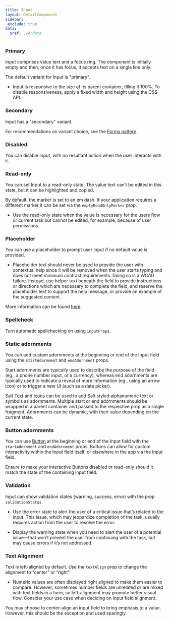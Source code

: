 ```yaml
---
title: Input
layout: DetailComponent
sidebar:
 exclude: true
data:
  $ref: ./#/data
---
```


<LivePreviewControls>
<LivePreview componentName="input" exampleName="Primary" >

### Primary

Input comprises value text and a focus ring. The component is initially empty and then, once it has focus, it accepts text on a single line only.

The default variant for Input is "primary".

- Input is responsive to the size of its parent container, filling it 100%. To disable responsiveness, apply a fixed width and height using the CSS API.

</LivePreview>
<LivePreview componentName="input" exampleName="Secondary" >

### Secondary

Input has a "secondary" variant.

For recommendations on variant choice, see the [Forms pattern](salt/patterns/forms).

</LivePreview>
<LivePreview componentName="input" exampleName="Disabled" >

### Disabled

You can disable Input, with no resultant action when the user interacts with it.

</LivePreview>
<LivePreview componentName="input" exampleName="Readonly" >

### Read-only

You can set Input to a read-only state. The value text can’t be edited in this state, but it can be highlighted and copied.

By default, the marker is set to an em dash. If your application requires a different marker it can be set via the `emptyReadOnlyMarker` prop.

- Use the read-only state when the value is necessary for the users flow or current task but cannot be edited, for example, because of user permissions.

</LivePreview>
<LivePreview componentName="input" exampleName="EmptyReadonlyMarker" >

### Placeholder

You can use a placeholder to prompt user input if no default value is provided.

- Placeholder text should never be used to provide the user with contextual help since it will be removed when the user starts typing and does not meet minimum contrast requirements. Doing so is a WCAG failure. Instead, use helper text beneath the field to provide instructions or directions which are necessary to complete the field, and reserve the placeholder text to support the help message, or provide an example of the suggested content.

More information can be found [here](https://www.w3.org/WAI/tutorials/forms/instructions/).

</LivePreview>
<LivePreview componentName="input" exampleName="Spellcheck" >

### Spellcheck

Turn automatic spellchecking on using `inputProps`.

</LivePreview>
<LivePreview componentName="input" exampleName="StaticAdornments" >

### Static adornments

You can add custom adornments at the beginning or end of the Input field using the `startAdornment` and `endAdornment` props. 

Start adornments are typically used to describe the purpose of the field (eg., a phone number input, or a currency), whereas end adornments are typically used to indicate a reveal of more information (eg., using an arrow icon) or to trigger a new UI (such as a date picker). 

Salt [Text](/salt/components/text) and [Icons](/salt/foundations/iconography) can be used to add Salt styled alphanumeric text or symbols as adornments. Multiple start or end adornments should be wrapped in a parent container and passed to the respective prop as a single fragment. Adornments can be dynamic, with their value depending on the current state. 

</LivePreview>
<LivePreview componentName="input" exampleName="ButtonAdornments" >

### Button adornments

You can use [Button](/salt/components/button) at the beginning or end of the Input field with the `startAdornment` and `endAdornment` props. Buttons can allow for custom interactivity within the Input field itself, or elsewhere in the app via the Input field.

Ensure to make your interactive Buttons disabled or read-only should it match the state of the containing Input field.

</LivePreview>
<LivePreview componentName="input" exampleName="Validation" >

### Validation

Input can show validation states (warning, success, error) with the prop `validationStatus`.

- Use the error state to alert the user of a critical issue that’s related to the input. This issue, which may jeopardize completion of the task, usually requires action from the user to resolve the error.

- Display the warning state when you need to alert the user of a potential issue—that won’t prevent the user from continuing with the task, but may cause errors if it’s not addressed.

</LivePreview>
<LivePreview componentName="input" exampleName="TextAlignment" >

### Text Alignment

Text is left-aligned by default. Use the `textAlign` prop to change the alignment to “center” or “right”.

- Numeric values are often displayed right aligned to make them easier to compare. However, sometimes number fields are unrelated or are mixed with text fields in a form, so left-alignment may promote better visual flow. Consider your use case when deciding on Input field alignment.

You may choose to center-align an input field to bring emphasis to a value. However, this should be the exception and used sparingly.

</LivePreview>
</LivePreviewControls>
